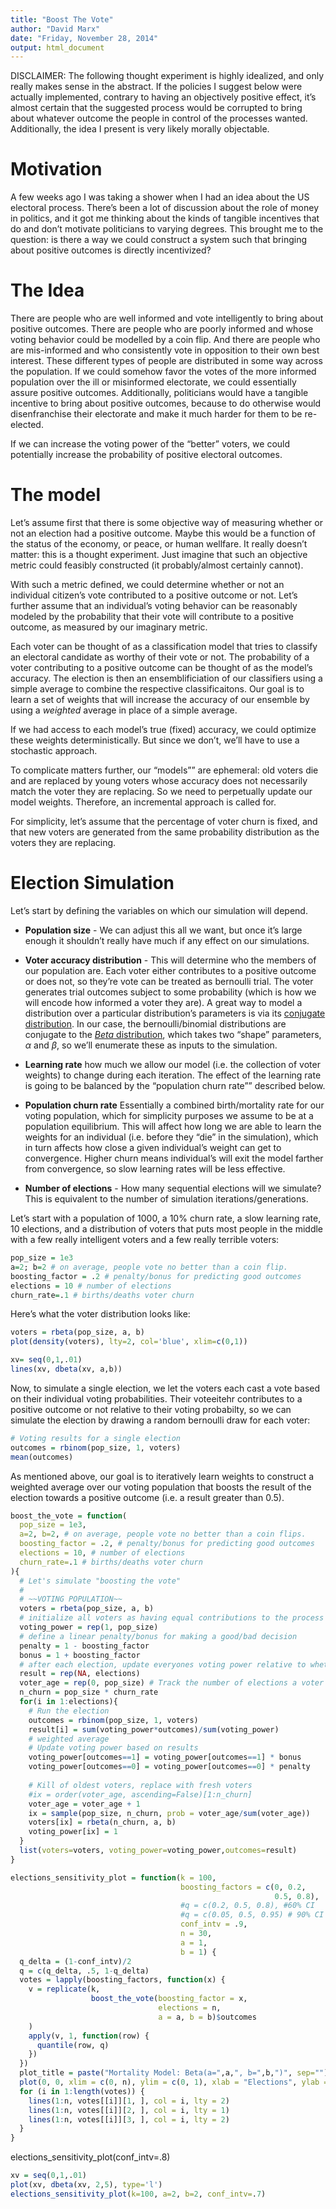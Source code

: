 ```yaml
---
title: "Boost The Vote"
author: "David Marx"
date: "Friday, November 28, 2014"
output: html_document
---
```


DISCLAIMER: The following thought experiment is highly idealized, and only really makes sense in the abstract. If the policies I suggest below were actually implemented, contrary to having an objectively positive effect, it's almost certain that the suggested process would be corrupted to bring about whatever outcome the people in control of the processes wanted. Additionally, the idea I present is very likely morally objectable. 

# Motivation

A few weeks ago I was taking a shower when I had an idea about the US electoral process. There's been a lot of discussion about the role of money in politics, and it got me thinking about the kinds of tangible incentives that do and don't motivate politicians to varying degrees. This brought me to the question: is there a way we could construct a system such that bringing about positive outcomes is directly incentivized? 

# The Idea

There are people who are well informed and vote intelligently to bring about positive outcomes. There are people who are poorly informed and whose voting behavior could be modelled by a coin flip. And there are people who are mis-informed and who consistently vote in opposition to their own best interest. These different types of people are distributed in some way across the population. If we could somehow favor the votes of the more informed population over the ill or misinformed electorate, we could essentially assure positive outcomes. Additionally, politicians would have a tangible incentive to bring about positive outcomes, because to do otherwise would disenfranchise their electorate and make it much harder for them to be re-elected.

If we can increase the voting power of the "better" voters, we could potentially increase the probability of positive electoral outcomes.

# The model

Let's assume first that there is some objective way of measuring whether or not an election had a positive outcome. Maybe this would be a function of the status of the economy, or peace, or human wellfare. It really doesn't matter: this is a thought experiment. Just imagine that such an objective metric could feasibly constructed (it probably/almost certainly cannot). 

With such a metric defined, we could determine whether or not an individual citizen's vote contributed to a positive outcome or not. Let's further assume that an individual's voting behavior can be reasonably modeled by the probability that their vote will contribute to a positive outcome, as measured by our imaginary metric. 

Each voter can be thought of as a classification model that tries to classify an electoral candidate as worthy of their vote or not. The probability of a voter contributing to a positive outcome can be thought of as the model's accuracy. The election is then an ensemblificiation of our classifiers using a simple average to combine the respective classificaitons. Our goal is to learn a set of weights that will increase the accuracy of our ensemble by using a *weighted* average in place of a simple average. 

If we had access to each model's true (fixed) accuracy, we could optimize these weights deterministically. But since we don't, we'll have to use a stochastic approach.

To complicate matters further, our "models"" are ephemeral: old voters die and are replaced by young voters whose accuracy does not necessarily match the voter they are replacing. So we need to perpetually update our model weights. Therefore, an incremental approach is called for.

For simplicity, let's assume that the percentage of voter churn is fixed, and that new voters are generated from the same probability distribution as the voters they are replacing. 

# Election Simulation

Let's start by defining the variables on which our simulation will depend.

* **Population size** - We can adjust this all we want, but once it's large enough it shouldn't really have much if any effect on our simulations.

* **Voter accuracy distribution** - This will determine who the members of our population are. Each voter either contributes to a positive outcome or does not, so they're vote can be treated as bernoulli trial. The voter generates trial outcomes subject to some probability (which is how we will encode how informed a voter they are). A great way to model a distribution over a particular distribution's parameters is via its [conjugate distribution](https://en.wikipedia.org/wiki/Conjugate_prior#Table_of_conjugate_distributions). In our case, the bernoulli/binomial distributions are conjugate to the [*Beta* distribution](https://en.wikipedia.org/wiki/Beta_distribution), which takes two "shape" parameters, $\alpha$ and $\beta$, so we'll enumerate these as inputs to the simulation.

* **Learning rate** how much we allow our model (i.e. the collection of voter weights) to change during each iteration. The effect of the learning rate is going to be balanced by the "population churn rate"" described below.

* **Population churn rate** Essentially a combined birth/mortality rate for our voting population, which for simplicity purposes we assume to be at a population equilibrium. This will affect how long we are able to learn the weights for an individual (i.e. before they "die" in the simulation), which in turn affects how close a given individual's weight can get to convergence. Higher churn means individual's will exit the model farther from convergence, so slow learning rates will be less effective.

* **Number of elections** - How many sequential elections will we simulate? This is equivalent to the number of simulation iterations/generations.

Let's start with a population of 1000, a 10% churn rate, a slow learning rate, 10 elections, and a distribution of voters that puts most people in the middle with a few really intelligent voters and a few really terrible voters:

```r
pop_size = 1e3
a=2; b=2 # on average, people vote no better than a coin flip.
boosting_factor = .2 # penalty/bonus for predicting good outcomes
elections = 10 # number of elections
churn_rate=.1 # births/deaths voter churn
```

Here's what the voter distribution looks like:

```r
voters = rbeta(pop_size, a, b)
plot(density(voters), lty=2, col='blue', xlim=c(0,1))

xv= seq(0,1,.01)
lines(xv, dbeta(xv, a,b))
```

Now, to simulate a single election, we let the voters each cast a vote based on their individual voting probabilities. Their voteeitehr contributes to a positive outcome or not relative to their voting probabilty, so we can simulate the election by drawing a random bernoulli draw for each voter:

```r
# Voting results for a single election
outcomes = rbinom(pop_size, 1, voters)
mean(outcomes)
```

As mentioned above, our goal is to iteratively learn weights to construct a weighted average over our voting population that boosts the result of the election towards a positive outcome (i.e. a result greater than $0.5$). 


```r
boost_the_vote = function(
  pop_size = 1e3,
  a=2, b=2, # on average, people vote no better than a coin flips.
  boosting_factor = .2, # penalty/bonus for predicting good outcomes
  elections = 10, # number of elections
  churn_rate=.1 # births/deaths voter churn
){
  # Let's simulate "boosting the vote"
  #
  # ~~VOTING POPULATION~~
  voters = rbeta(pop_size, a, b)
  # initialize all voters as having equal contributions to the process
  voting_power = rep(1, pop_size)
  # define a linear penalty/bonus for making a good/bad decision
  penalty = 1 - boosting_factor
  bonus = 1 + boosting_factor
  # after each election, update everyones voting power relative to whether or not they made the right choice
  result = rep(NA, elections)
  voter_age = rep(0, pop_size) # Track the number of elections a voter has participated in
  n_churn = pop_size * churn_rate
  for(i in 1:elections){
    # Run the election
    outcomes = rbinom(pop_size, 1, voters)
    result[i] = sum(voting_power*outcomes)/sum(voting_power)
    # weighted average
    # Update voting power based on results
    voting_power[outcomes==1] = voting_power[outcomes==1] * bonus
    voting_power[outcomes==0] = voting_power[outcomes==0] * penalty
    
    # Kill of oldest voters, replace with fresh voters
    #ix = order(voter_age, ascending=False)[1:n_churn]
    voter_age = voter_age + 1
    ix = sample(pop_size, n_churn, prob = voter_age/sum(voter_age))
    voters[ix] = rbeta(n_churn, a, b)
    voting_power[ix] = 1
  }
  list(voters=voters, voting_power=voting_power,outcomes=result)
}
```

```r
elections_sensitivity_plot = function(k = 100,
                                      boosting_factors = c(0, 0.2,
                                                           0.5, 0.8), 
                                      #q = c(0.2, 0.5, 0.8), #60% CI
                                      #q = c(0.05, 0.5, 0.95) # 90% CI
                                      conf_intv = .9,
                                      n = 30, 
                                      a = 1, 
                                      b = 1) {
  q_delta = (1-conf_intv)/2
  q = c(q_delta, .5, 1-q_delta)
  votes = lapply(boosting_factors, function(x) {
    v = replicate(k, 
                  boost_the_vote(boosting_factor = x,
                                 elections = n,
                                 a = a, b = b)$outcomes
    )
    apply(v, 1, function(row) {
      quantile(row, q)
    })
  })
  plot_title = paste("Mortality Model: Beta(a=",a,", b=",b,")", sep="")
  plot(0, 0, xlim = c(0, n), ylim = c(0, 1), xlab = "Elections", ylab = "Outcome", main=plot_title)
  for (i in 1:length(votes)) {
    lines(1:n, votes[[i]][1, ], col = i, lty = 2)
    lines(1:n, votes[[i]][2, ], col = i, lty = 1)
    lines(1:n, votes[[i]][3, ], col = i, lty = 2)
  }
}
```


elections_sensitivity_plot(conf_intv=.8)

```r
xv = seq(0,1,.01)
plot(xv, dbeta(xv, 2,5), type='l')
elections_sensitivity_plot(k=100, a=2, b=2, conf_intv=.7)
```
